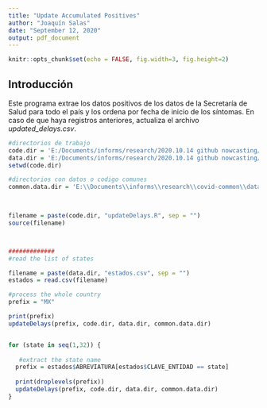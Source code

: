 ```yaml
---
title: "Update Accumulated Positives"
author: "Joaquín Salas"
date: "September 12, 2020"
output: pdf_document
---
```


```r
knitr::opts_chunk$set(echo = FALSE, fig.width=3, fig.height=2)
```

## Introducción 

Este programa extrae los datos positivos de los  datos de la Secretaría de Salud para todo el país y los ordena por fecha de inicio de los síntomas.  En caso de que haya registros anteriores, actualiza el archivo *updated_delays.csv*. 



```r




#directorios de trabajo
code.dir = 'E:/Documents/informs/research/2020.10.14 github nowcasting/code/'
data.dir = 'E:/Documents/informs/research/2020.10.14 github nowcasting/data/'
setwd(code.dir)

#directorios con datos o codigo comunes
common.data.dir = 'E:\\Documents\\informs\\research\\covid-common\\data\\'
 


filename = paste(code.dir, "updateDelays.R", sep = "")
source(filename)



#############
#read the list of states

filename = paste(data.dir, "estados.csv", sep = "")
estados = read.csv(filename)

#process the whole country
prefix = "MX"

print(prefix)
updateDelays(prefix, code.dir, data.dir, common.data.dir)


for (state in seq(1,32)) {
  
   #extract the state name
  prefix = estados$ABREVIATURA[estados$CLAVE_ENTIDAD == state]
  
  print(droplevels(prefix))
  updateDelays(prefix, code.dir, data.dir, common.data.dir)
}




```

